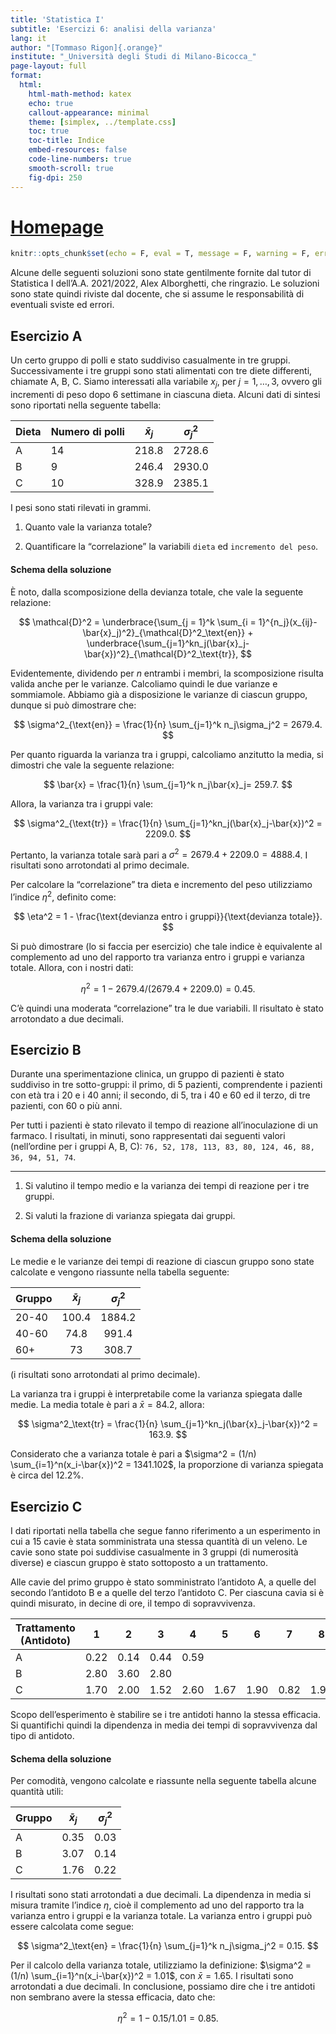 ```yaml
---
title: 'Statistica I'
subtitle: 'Esercizi 6: analisi della varianza'
lang: it
author: "[Tommaso Rigon]{.orange}"
institute: "_Università degli Studi di Milano-Bicocca_"
page-layout: full
format:
  html:
    html-math-method: katex
    echo: true
    callout-appearance: minimal
    theme: [simplex, ../template.css]
    toc: true
    toc-title: Indice
    embed-resources: false
    code-line-numbers: true
    smooth-scroll: true
    fig-dpi: 250
---
```


# [Homepage](../index.html)

```r
knitr::opts_chunk$set(echo = F, eval = T, message = F, warning = F, error = F, comment = NA, cache = F, include = T, R.options = list(width = 100), collapse = T, dpi = 200, fig.align = "center", fig.height = 4, fig.width = 8)
```

Alcune delle seguenti soluzioni sono state gentilmente fornite dal [tutor di Statistica I]{.blue} dell'A.A. 2021/2022, [Alex Alborghetti]{.orange}, che ringrazio. Le soluzioni sono state quindi riviste dal docente, che si assume le responsabilità di eventuali sviste ed errori. 


## Esercizio A

Un certo gruppo di polli e stato suddiviso casualmente in tre gruppi. Successivamente i tre gruppi sono stati alimentati con tre diete differenti, chiamate A, B, C. Siamo interessati alla variabile $x_j$, per $j=1,\dots,3$, ovvero gli incrementi di peso dopo 6 settimane in ciascuna dieta. Alcuni dati di sintesi sono riportati nella seguente tabella:

| Dieta | Numero di polli | $\bar{x}_j$ | $\sigma^2_j$ |
| ------|-----------------|-------------|--------------|
| A | 14 | 218.8 | 2728.6 |
| B | 9  | 246.4 | 2930.0 |
| C | 10 | 328.9 | 2385.1 |

I pesi sono stati rilevati in grammi. 

1. Quanto vale la varianza totale?

1. Quantificare la "correlazione" la variabili `dieta` ed `incremento del peso`.

:::{.callout-note collapse=true}
#### Schema della soluzione

È noto, dalla scomposizione della devianza totale, che vale la seguente relazione:

$$
\mathcal{D}^2 = \underbrace{\sum_{j = 1}^k \sum_{i = 1}^{n_j}(x_{ij}-\bar{x}_j)^2}_{\mathcal{D}^2_\text{en}} + \underbrace{\sum_{j=1}^kn_j(\bar{x}_j-\bar{x})^2}_{\mathcal{D}^2_\text{tr}},
$$

Evidentemente, dividendo per $n$ entrambi i membri, la scomposizione risulta valida anche per le varianze. Calcoliamo quindi le due varianze e sommiamole. Abbiamo già a disposizione le varianze di ciascun gruppo, dunque si può dimostrare che:

$$
\sigma^2_{\text{en}} = \frac{1}{n} \sum_{j=1}^k n_j\sigma_j^2 = 2679.4.
$$

Per quanto riguarda la varianza tra i gruppi, calcoliamo anzitutto la media, si dimostri che vale la seguente relazione:

$$
\bar{x} = \frac{1}{n} \sum_{j=1}^k n_j\bar{x}_j= 259.7.
$$

Allora, la varianza tra i gruppi vale:

$$
 \sigma^2_{\text{tr}} = \frac{1}{n} \sum_{j=1}^kn_j(\bar{x}_j-\bar{x})^2 = 2209.0.
$$

Pertanto, la varianza totale sarà pari a $\sigma^2 = 2679.4 + 2209.0 = 4888.4$. I risultati sono arrotondati al primo decimale.

Per calcolare la "correlazione" tra dieta e incremento del peso utilizziamo l'indice $\eta^2$, definito come:

$$
\eta^2 = 1 - \frac{\text{devianza  entro  i  gruppi}}{\text{devianza totale}}.
$$

Si può dimostrare (lo si faccia per esercizio) che tale indice è equivalente al complemento ad uno del rapporto tra varianza entro i gruppi e varianza totale. Allora, con i nostri dati:

$$
\eta^2 = 1 - 2679.4/(2679.4+2209.0) = 0.45.
$$

C'è quindi una moderata "correlazione" tra le due variabili. Il risultato è stato arrotondato a due decimali.
:::

## Esercizio B

Durante una sperimentazione clinica, un gruppo di pazienti è stato suddiviso in tre sotto-gruppi: il primo, di $5$ pazienti, comprendente i pazienti con età tra i $20$ e i $40$ anni; il secondo, di 5, tra i $40$ e $60$ ed il terzo, di tre pazienti, con $60$ o più anni.

Per tutti i pazienti è stato rilevato il tempo di reazione all'inoculazione di un farmaco. I risultati, in minuti, sono rappresentati dai seguenti valori (nell'ordine per i gruppi A, B, C): `76, 52, 178, 113, 83, 80, 124, 46, 88, 36, 94, 51, 74`.

------------------------

1. Si valutino il tempo medio e la varianza dei tempi di reazione per i tre gruppi.

1. Si valuti la frazione di varianza spiegata dai gruppi. 

:::{.callout-note collapse=true}
#### Schema della soluzione

Le medie e le varianze dei tempi di reazione di ciascun gruppo sono state calcolate e vengono riassunte nella tabella seguente:

| Gruppo | $\bar{x}_j$ | $\sigma^2_j$ |
|:-------|:-----------:|:------------:|
| 20-40  |    100.4    |    1884.2    |
| 40-60  |    74.8     |    991.4     |
| 60+    |     73      |    308.7     |

(i risultati sono arrotondati al primo decimale).

La varianza tra i gruppi è interpretabile come la varianza spiegata dalle medie. La media totale è pari a $\bar{x} = 84.2$, allora:

$$
\sigma^2_\text{tr} = \frac{1}{n} \sum_{j=1}^kn_j(\bar{x}_j-\bar{x})^2 = 163.9.
$$

Considerato che a varianza totale è pari a $\sigma^2 = (1/n) \sum_{i=1}^n(x_i-\bar{x})^2 = 1341.102$, la proporzione di varianza spiegata è circa del $12.2\%$.
:::

## Esercizio C

I dati riportati nella tabella che segue fanno riferimento a un esperimento in cui a 15 cavie è stata somministrata una stessa quantità di un veleno. Le cavie sono state poi suddivise casualmente in 3 gruppi (di numerosità diverse) e ciascun gruppo è stato sottoposto a un trattamento. 

Alle cavie del primo gruppo è stato somministrato l’antidoto A, a quelle del secondo l’antidoto B e a quelle del terzo l’antidoto C. Per ciascuna cavia si è quindi misurato, in decine di ore, il tempo di sopravvivenza.

| Trattamento (Antidoto) | 1 | 2| 3 | 4 | 5| 6| 7| 8 | 
|------------------------|-|-|-|-|-|-|-|-|
| A | 0.22 | 0.14 | 0.44 | 0.59 |
| B | 2.80 | 3.60 | 2.80 | | | 
| C | 1.70 | 2.00 | 1.52 | 2.60 | 1.67 | 1.90 | 0.82 | 1.90 |

Scopo dell’esperimento è stabilire se i tre antidoti hanno la stessa efficacia. Si quantifichi quindi la dipendenza in media dei tempi di sopravvivenza dal tipo di antidoto.

:::{.callout-note collapse=true}
#### Schema della soluzione

Per comodità, vengono calcolate e riassunte nella seguente tabella alcune quantità utili:

| Gruppo | $\bar{x}_j$ | $\sigma^2_j$ |
|:-------|:-----------:|:------------:|
| A      |    0.35     |     0.03     |
| B      |    3.07     |     0.14     |
| C      |    1.76     |     0.22     |

I risultati sono stati arrotondati a due decimali. La dipendenza in media si misura tramite l'indice $\eta$, cioè il complemento ad uno del rapporto tra la varianza entro i gruppi e la varianza totale. La varianza entro i gruppi può essere calcolata come segue:

$$
\sigma^2_\text{en} = \frac{1}{n} \sum_{j=1}^k n_j\sigma_j^2 = 0.15.
$$

Per il calcolo della varianza totale, utilizziamo la definizione: $\sigma^2 = (1/n) \sum_{i=1}^n(x_i-\bar{x})^2 = 1.01$, con $\bar{x} = 1.65$. I risultati sono arrotondati a due decimali. In conclusione, possiamo dire che i tre antidoti non sembrano avere la stessa efficacia, dato che:

$$
\eta^2 = 1 - 0.15/1.01 = 0.85.
$$
:::

